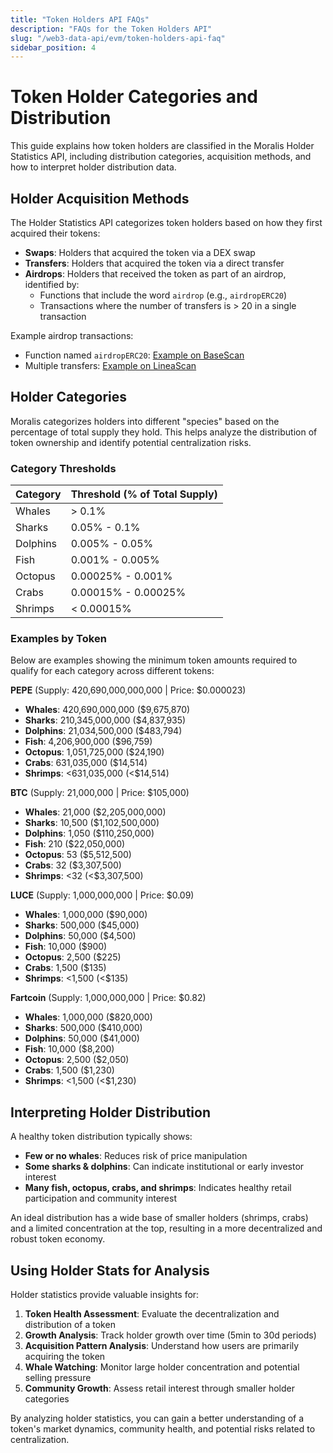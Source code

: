 ```yaml
---
title: "Token Holders API FAQs"
description: "FAQs for the Token Holders API"
slug: "/web3-data-api/evm/token-holders-api-faq"
sidebar_position: 4
---
```



# Token Holder Categories and Distribution

This guide explains how token holders are classified in the Moralis Holder Statistics API, including distribution categories, acquisition methods, and how to interpret holder distribution data.

## Holder Acquisition Methods

The Holder Statistics API categorizes token holders based on how they first acquired their tokens:

- **Swaps**: Holders that acquired the token via a DEX swap
- **Transfers**: Holders that acquired the token via a direct transfer
- **Airdrops**: Holders that received the token as part of an airdrop, identified by:
  - Functions that include the word `airdrop` (e.g., `airdropERC20`)
  - Transactions where the number of transfers is > 20 in a single transaction

Example airdrop transactions:

- Function named `airdropERC20`: [Example on BaseScan](https://basescan.org/tx/0xfb5f1313ead113a4f9eb181e8928186f7bab4fed943ee10d96fb9bd6bf9c1759)
- Multiple transfers: [Example on LineaScan](https://lineascan.build/tx/0x8f55c65747396df6d89d28e40993aed490567a852fe5ffb129b0bace6ff1cdd7)

## Holder Categories

Moralis categorizes holders into different "species" based on the percentage of total supply they hold. This helps analyze the distribution of token ownership and identify potential centralization risks.

### Category Thresholds

| Category | Threshold (% of Total Supply) |
| -------- | ----------------------------- |
| Whales   | > 0.1%                        |
| Sharks   | 0.05% - 0.1%                  |
| Dolphins | 0.005% - 0.05%                |
| Fish     | 0.001% - 0.005%               |
| Octopus  | 0.00025% - 0.001%             |
| Crabs    | 0.00015% - 0.00025%           |
| Shrimps  | < 0.00015%                    |

### Examples by Token

Below are examples showing the minimum token amounts required to qualify for each category across different tokens:

**PEPE** (Supply: 420,690,000,000,000 | Price: $0.000023)

- **Whales**: 420,690,000,000 ($9,675,870)
- **Sharks**: 210,345,000,000 ($4,837,935)
- **Dolphins**: 21,034,500,000 ($483,794)
- **Fish**: 4,206,900,000 ($96,759)
- **Octopus**: 1,051,725,000 ($24,190)
- **Crabs**: 631,035,000 ($14,514)
- **Shrimps**: <631,035,000 (<$14,514)

**BTC** (Supply: 21,000,000 | Price: $105,000)

- **Whales**: 21,000 ($2,205,000,000)
- **Sharks**: 10,500 ($1,102,500,000)
- **Dolphins**: 1,050 ($110,250,000)
- **Fish**: 210 ($22,050,000)
- **Octopus**: 53 ($5,512,500)
- **Crabs**: 32 ($3,307,500)
- **Shrimps**: <32 (<$3,307,500)

**LUCE** (Supply: 1,000,000,000 | Price: $0.09)

- **Whales**: 1,000,000 ($90,000)
- **Sharks**: 500,000 ($45,000)
- **Dolphins**: 50,000 ($4,500)
- **Fish**: 10,000 ($900)
- **Octopus**: 2,500 ($225)
- **Crabs**: 1,500 ($135)
- **Shrimps**: <1,500 (<$135)

**Fartcoin** (Supply: 1,000,000,000 | Price: $0.82)

- **Whales**: 1,000,000 ($820,000)
- **Sharks**: 500,000 ($410,000)
- **Dolphins**: 50,000 ($41,000)
- **Fish**: 10,000 ($8,200)
- **Octopus**: 2,500 ($2,050)
- **Crabs**: 1,500 ($1,230)
- **Shrimps**: <1,500 (<$1,230)

## Interpreting Holder Distribution

A healthy token distribution typically shows:

- **Few or no whales**: Reduces risk of price manipulation
- **Some sharks & dolphins**: Can indicate institutional or early investor interest
- **Many fish, octopus, crabs, and shrimps**: Indicates healthy retail participation and community interest

An ideal distribution has a wide base of smaller holders (shrimps, crabs) and a limited concentration at the top, resulting in a more decentralized and robust token economy.

## Using Holder Stats for Analysis

Holder statistics provide valuable insights for:

1. **Token Health Assessment**: Evaluate the decentralization and distribution of a token
2. **Growth Analysis**: Track holder growth over time (5min to 30d periods)
3. **Acquisition Pattern Analysis**: Understand how users are primarily acquiring the token
4. **Whale Watching**: Monitor large holder concentration and potential selling pressure
5. **Community Growth**: Assess retail interest through smaller holder categories

By analyzing holder statistics, you can gain a better understanding of a token's market dynamics, community health, and potential risks related to centralization.
